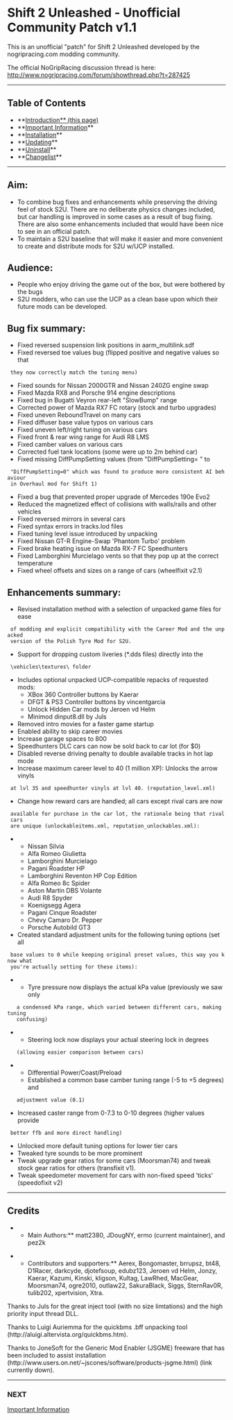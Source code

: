 = Shift 2 Unleashed - Unofficial Community Patch v1.1 =

This is an unofficial "patch" for Shift 2 Unleashed developed by the nogripracing.com modding community.

The official NoGripRacing discussion thread is here: http://www.nogripracing.com/forum/showthread.php?t=287425
----
== Table of Contents ==
* **[[Home|Introduction** (this page)]]
* **[[Important_Information|Important Information]]**
* **[[Installation]]**
* **[[Updating]]**
* **[[Uninstall]]**
* **[[Changelist]]**
----

== Aim: ==

* To combine bug fixes and enhancements while preserving the driving feel of stock S2U. There are no deliberate physics changes included, but car handling is improved in some cases as a result of bug fixing. There are also some enhancements included that would have been nice to see in an official patch.
* To maintain a S2U baseline that will make it easier and more convenient to create and distribute mods for S2U w/UCP installed.

== Audience: ==

* People who enjoy driving the game out of the box, but were bothered by the bugs
* S2U modders, who can use the UCP as a clean base upon which their future mods can be developed.

== Bug fix summary: ==

* Fixed reversed suspension link positions in aarm_multilink.sdf
* Fixed reversed toe values bug (flipped positive and negative values so that
  they now correctly match the tuning menu)
* Fixed sounds for Nissan 2000GTR and Nissan 240ZG engine swap
* Fixed Mazda RX8 and Porsche 914 engine descriptions
* Fixed bug in Bugatti Veyron rear-left "SlowBump" range
* Corrected power of Mazda RX7 FC rotary (stock and turbo upgrades)
* Fixed uneven ReboundTravel on many cars
* Fixed diffuser base value typos on various cars
* Fixed uneven left/right tuning on various cars
* Fixed front & rear wing range for Audi R8 LMS
* Fixed camber values on various cars
* Corrected fuel tank locations (some were up to 2m behind car)
* Fixed missing DiffPumpSetting values (from "DiffPumpSetting= " to
  "DiffPumpSetting=0" which was found to produce more consistent AI behaviour
  in Overhaul mod for Shift 1)
* Fixed a bug that prevented proper upgrade of Mercedes 190e Evo2
* Reduced the magnetized effect of collisions with walls/rails and other vehicles
* Fixed reversed mirrors in several cars
* Fixed syntax errors in tracks.lod files
* Fixed tuning level issue introduced by unpacking
* Fixed Nissan GT-R Engine-Swap 'Phantom Turbo' problem
* Fixed brake heating issue on Mazda RX-7 FC Speedhunters
* Fixed Lamborghini Murcielago vents so that they pop up at the correct temperature
* Fixed wheel offsets and sizes on a range of cars (wheelfixit v2.1)

== Enhancements summary: ==

* Revised installation method with a selection of unpacked game files for ease
  of modding and explicit compatibility with the Career Mod and the unpacked
  version of the Polish Tyre Mod for S2U.
* Support for dropping custom liveries (*.dds files) directly into the
  \vehicles\textures\ folder
* Includes optional unpacked UCP-compatible repacks of requested mods:
**  XBox 360 Controller buttons by Kaerar
**  DFGT & PS3 Controller buttons by vincentgarcia
**  Unlock Hidden Car mods by Jeroen vd Helm
**  Minimod dinput8.dll by Juls
* Removed intro movies for a faster game startup
* Enabled ability to skip career movies
* Increase garage spaces to 800
* Speedhunters DLC cars can now be sold back to car lot (for $0)
* Disabled reverse driving penalty to double available tracks in hot lap mode
* Increase maximum career level to 40 (1 million XP): Unlocks the arrow vinyls
  at lvl 35 and speedhunter vinyls at lvl 40. (reputation_level.xml)
* Change how reward cars are handled; all cars except rival cars are now
  available for purchase in the car lot, the rationale being that rival cars
  are unique (unlockableitems.xml, reputation_unlockables.xml):
**  Nissan Silvia
**  Alfa Romeo Giulietta
**  Lamborghini Murcielago
**  Pagani Roadster HP
**  Lamborghini Reventon HP Cop Edition
**  Alfa Romeo 8c Spider
**  Aston Martin DBS Volante
**  Audi R8 Spyder
**  Koenigsegg Agera
**  Pagani Cinque Roadster
**  Chevy Camaro Dr. Pepper
**  Porsche Autobild GT3
* Created standard adjustment units for the following tuning options (set all
  base values to 0 while keeping original preset values, this way you know what
  you're actually setting for these items):
**  Tyre pressure now displays the actual kPa value (previously we saw only
    a condensed kPa range, which varied between different cars, making tuning
    confusing)
**  Steering lock now displays your actual steering lock in degrees
    (allowing easier comparison between cars)
**  Differential Power/Coast/Preload
**  Established a common base camber tuning range (-5 to +5 degrees) and
    adjustment value (0.1)
* Increased caster range from 0-7.3 to 0-10 degrees (higher values provide
  better ffb and more direct handling)
* Unlocked more default tuning options for lower tier cars
* Tweaked tyre sounds to be more prominent
* Tweak upgrade gear ratios for some cars (Moorsman74) and tweak stock gear ratios for others (transfixit v1).
* Tweak speedometer movement for cars with non-fixed speed 'ticks' (speedofixit v2)
----

== Credits ==

**Main Authors:** matt2380, JDougNY, ermo (current maintainer), and pez2k

**Contributors and supporters:** Aerex, Bongomaster, brrupsz, bt48, D1Racer, darkcyde, djotefsoup, edubz123, Jeroen vd Helm, Jonzy, Kaerar, Kazumi, Kinski, kligson, Kultag, LawRhed, MacGear, Moorsman74, ogre2010, outlaw22, SakuraBlack, Siggs, SternRav0R, tulib202, xpertvision, Xtra.

Thanks to Juls for the great inject tool (with no size limtations) and the high priority input thread DLL.

Thanks to Luigi Auriemma for the quickbms .bff unpacking tool (http://aluigi.altervista.org/quickbms.htm).

Thanks to JoneSoft for the Generic Mod Enabler (JSGME) freeware that has been
included to assist installation
(http://www.users.on.net/~jscones/software/products-jsgme.html) (link currently down).
----

=== NEXT ===

[[Important_Information|Important Information]]